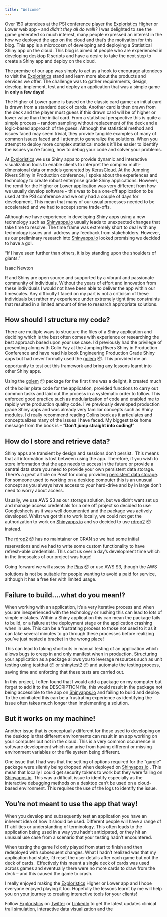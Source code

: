 ```yaml
---
title: "Welcome"
---
```


Over 150 attendees at the PSI conference player the [Exploristics](https://exploristics.com/) Higher or Lower web app - and *didn't they all do well!?* I was delighted to see the game generated so much interest, many people expressed an interest in the how we deployed the app on the cloud and that's the motivation for this blog. This app is a microcosm of developing and deploying a Statistical Shiny app on the cloud. This blog is aimed at people who are experienced in developing desktop R scripts and have a desire to take the next step to create a Shiny app and deploy on the cloud.

The premise of our app was simply to act as a hook to encourage attendees to visit the [Exploristics](https://exploristics.com/) stand and learn more about the products and services we offer. The challenge was to gather requirements, design, develop, implement, test and deploy an application that was a simple game in **only a few days!**

The Higher of Lower game is based on the classic card game: an initial card is drawn from a standard deck of cards. Another card is then drawn from the deck and the player must guess if this drawn card will be of higher or lower value than the initial card. From a statistical perspective this is quite a simple process -- random sampling without replacement of the deck and a logic-based approach of the guess. Although the statistical method and issues faced may seem trivial, they provide tangible examples of many of common issues faced and I attempt to generalize the solutions. When you attempt to deploy more complex statistical models it'll be easier to identify the issues you're facing, how to debug your code and solver your problems.

At [Exploristics](https://exploristics.com/) we use Shiny apps to provide dynamic and interactive visualization tools to enable clients to interpret the complex multi-dimensional data or models generated by [KerusCloud](https://exploristics.com/keruscloud-platform-overview/). At the Jumping Rivers Shiny in Production conference, I spoke about the experiences and technology to create robust enterprise grade Shiny applications. However, the remit for the Higher or Lower application was very different from how we usually develop software -- this was to be a one-off application to be used at the PSI conference and we only had a couple of days for development. This mean that many of our usual processes needed to be accelerated and we had to accept some trade-offs.

Although we have experience in developing Shiny apps using a new technology such as [Shinyapps.io](https://www.shinyapps.io/) usually leads to unexpected changes that take time to resolve. The time frame was extremely short to deal with any technology issues and  address any feedback from stakeholders. However, as our preliminary research into [Shinyapps.io](https://www.shinyapps.io/) looked promising we decided to have a go!.

"If I have seen further than others, it is by standing upon the shoulders of giants."

Isaac Newton

R and Shiny are open source and supported by a vibrant and passionate community of individuals. Without the years of effort and innovation from these individuals I would not have been able to deliver the app within our timescales. Any difficulty I faced on my part is not a criticism of these individuals but rather my experience under extremely tight time constraints that resulted in a limited amount of time to research appropriate solutions.  

## How should I structure my code?

There are multiple ways to structure the files of a Shiny application and deciding which is the best often comes with experience or researching the best approach based upon your use case. I'd previously had the privilege of presenting along with Colin Fay at the Jumping Rivers Shiny in Production Conference and have read his book Engineering Production Grade Shiny apps but had never formally used the [golem](https://engineering-shiny.org/golem.html) 📦. This provided me an opportunity to test out this framework and bring any lessons learnt into other Shiny apps.

Using the [golem](https://engineering-shiny.org/golem.html) 📦 package for the first time was a delight, it created much of the boiler plate code for the application, provided functions to carry out common tasks and laid out the process in a systematic order to follow. This enforced good practice such as modularization of code and enabled me to rapidly write production quality code. I've previously developed production grade Shiny apps and was already very familiar concepts such as Shiny modules. I'd really recommend reading Colins book as it articulates and conceptualizes many of the issues I have faced. My biggest take home message from the book is -- "**Don't jump straight into coding!**"

## How do I store and retrieve data?

Shiny apps are transient by design and sessions don't persist.  This means that all information is lost between using the app. Therefore, if you wish to store information that the app needs to access in the future or provide a central data store you need to provide your own persistent data storage. There's a great article on Posit for doing providing [persistent data storage](https://shiny.posit.co/r/articles/build/persistent-data-storage/). For someone used to working on a desktop computer this is an unusual concept as you always have access to your hard-drive and by in large don't need to worry about access.

Usually, we use AWS S3 as our storage solution, but we didn't want set up and manage access credentials for a one off project so decided to use Googlesheets as it was well documented and the package was actively developed. Whilst we got this to work locally, we could not get the authorization to work on [Shinyapps.io](https://www.shinyapps.io/) and so decided to use [rdrop2](https://cran.r-project.org/web/packages/rdrop2/rdrop2.pdf) 📦 instead.

The [rdrop2](https://cran.r-project.org/web/packages/rdrop2/rdrop2.pdf) 📦 has no maintainer on CRAN so we had some initial reservations and we had to write some custom functionality to have refresh-able credentials. This cost us over a day's development time which in the timescales of our project was huge!

Going forward we will assess the [Pins](https://pins.rstudio.com/) 📦 or use AWS S3, though the AWS solutions is not be suitable for people wanting to avoid a paid for service, although it has a free tier with limited usage.

## Failure to build....what do you mean!?

When working with an application, it's a very iterative process and when you are inexperienced with the technology or rushing this can lead to lots of simple mistakes. Within a Shiny application this can mean the package fails to build, or a failure at the deployment stage or the application crashing when in use. This can be a frustrating process to those not used to it as it can take several minutes to go through these processes before realizing you've just nested a bracket in the wrong place!

This can lead to taking shortcuts in manual testing of an application which allows bugs to creep in and only manifest when in production. Structuring your application as a package allows you to leverage resources such as unit testing using [testthat](https://testthat.r-lib.org/) 📦 or [shinytest2](https://rstudio.github.io/shinytest2/) 📦 and automate the testing process, saving time and enforcing that these tests are carried out.

In this project, I often found that I would add a package on my computer but forget to add it to the DESCRIPTION file, this would result in the package not being accessible to the app on [Shinyapps.io](https://www.shinyapps.io/) and failing to build and deploy. To the uninitiated this can be a frustrating experience as identifying the issue often takes much longer than implementing a solution.

## But it works on my machine!

Another issue that is conceptually different for those used to developing on the desktop is that different environments can result in an app working on your computer but not in the cloud. This is a very common occurrence in software development which can arise from having different or missing environment variables or the file system being different.

One issue that I had was that the setting of options required for the "gargle" package were silently being dropped when deployed on [Shinyapps.io](https://www.shinyapps.io/) . This mean that locally I could get security tokens to work but they were failing on [Shinyapps.io](https://www.shinyapps.io/). This was a difficult issue to identify especially as the interactive debugging methods on a desktop can't be used on a cloud-based environment. This requires the use of the logs to identify the issue.

## You're not meant to use the app that way!

When you develop and subsequently test an application you have an inherent idea of how it should be used. Different people will have a range of IT abilities or understanding of terminology. This often leads to the application being used in a way you hadn't anticipated, or they hit an unusual use case from a scenario that your testing hadn't encountered.

When testing the game I'd only played from start to finish and then redeployed with subsequent changes. What I hadn't realized was that my application had state, I'd reset the user details after each game but not the deck of cards.  Effectively this meant a single deck of cards was used across games and eventually there were no more cards to draw from the deck -- and this caused the game to crash.

I really enjoyed making the [Exploristics](https://exploristics.com/) Higher or Lower app and I hope everyone enjoyed playing it too. Hopefully the lessons learnt by me will help you on your journey to creating interactive tools for your clients!

Follow [Exploristics](https://exploristics.com/) on [Twitter](https://twitter.com/Exploristics) or [LinkedIn](https://www.linkedin.com/company/exploristics/) to get the latest updates clinical trail simulation, interactive data visualization and the
